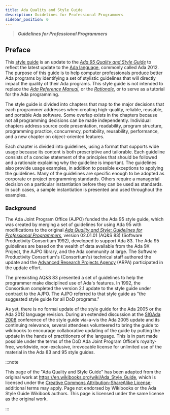 ```yaml
---
title: Ada Quality and Style Guide
description: Guidelines for Professional Programmers
sidebar_position: 0
---
```


> **_Guidelines for Professional Programmers_**

## Preface

This [style guide](w:Programming_style "wikilink") is an update to the
_[Ada 95 Quality and Style
Guide](http://www.adaic.org/docs/95style/html/cover.html)_ to reflect
the latest update to the [Ada
language](<w:Ada_(programming_language)> "wikilink"), commonly called
Ada 2012. The purpose of this
guide is to help computer professionals produce better Ada programs by
identifying a set of stylistic guidelines that will directly impact the
quality of their Ada programs. This style guide is not intended to
replace the _[Ada Reference
Manual](http://www.ada-auth.org/standards/ada12.html)_, or the
_[Rationale](http://www.ada-auth.org/standards/rationale12.html)_, or to
serve as a tutorial for the Ada programming.

The style guide is divided into chapters that map to the major decisions
that each programmer addresses when creating high-quality, reliable,
reusable, and portable Ada software. Some overlap exists in the chapters
because not all programming decisions can be made independently.
Individual chapters address source code presentation, readability,
program structure, programming practice, concurrency, portability,
reusability, performance, and a new chapter on object-oriented features.

Each chapter is divided into guidelines, using a format that supports
wide usage because its content is both prescriptive and tailorable. Each
guideline consists of a concise statement of the principles that should
be followed and a rationale explaining why the guideline is important.
The guidelines also provide usage examples, in addition to possible
exceptions to applying the guidelines. Many of the guidelines are
specific enough to be adopted as corporate or project programming
standards. Others require a managerial decision on a particular
instantiation before they can be used as standards. In such cases, a
sample instantiation is presented and used throughout the examples.

### Background

The Ada Joint Program Office (AJPO) funded the Ada 95 style guide, which
was created by merging a set of guidelines for using Ada
95 with modifications to the
original _[Ada Quality and Style: Guidelines for Professional
Programmers](http://archive.adaic.com/docs/style-guide/83style/html/)_,
version 02.01.01 (AQ\&S 83) (Software Productivity Consortium 1992),
developed to support Ada 83. The
Ada 95 guidelines are based on the wealth of data available from the Ada
9X Project, the AJPO library, and the Ada community at large. The
Software Productivity Consortium's (Consortium's) technical staff
authored the update and the [Advanced Research Projects
Agency](w:Advanced_Research_Projects_Agency "wikilink") (ARPA)
participated in the update effort.

The preexisting AQ\&S 83 presented a set of guidelines to help the
programmer make disciplined use of Ada's features. In 1992, the
Consortium completed the version 2.1 update to the style guide under
contract to the AJPO. The AJPO referred to that style guide as "the
suggested style guide for all DoD programs."

As yet, there is no formal update of the style guide for the Ada 2005 or
the Ada 2012 language revision. During an extended discussion at the
[SIGAda 2008](http://www.sigada.org/conf/sigada2008/) conference of the
style guide via-a-vis the Ada 2005 update and its continuing relevance,
several attendees volunteered to bring the guide to
wikibooks to encourage collaborative updating of
the guide by putting the update in the hands of practitioners of the
language. This is in part made possible under the terms of the DoD Ada
Joint Program Office's royalty-free, worldwide, non-exclusive,
irrevocable license for unlimited use of the material in the Ada 83 and
95 style guides.

:::note

This page of the "Ada Quality and Style Guide" has been adapted from the
original work at https://en.wikibooks.org/wiki/Ada_Style_Guide, which is
licensed under the
[Creative Commons Attribution-ShareAlike License](https://creativecommons.org/licenses/by-sa/3.0/);
additional terms may apply. Page not endorsed by Wikibooks or the Ada
Style Guide Wikibook authors. This page is licensed under the same license
as the original work.

:::
